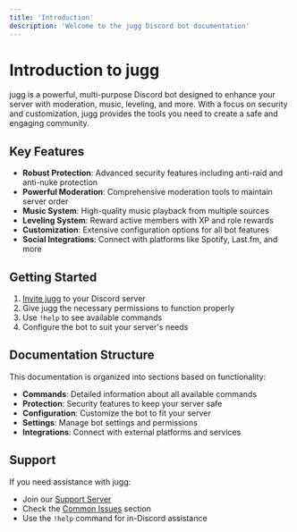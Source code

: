 ```yaml
---
title: 'Introduction'
description: 'Welcome to the jugg Discord bot documentation'
---
```


# Introduction to jugg

jugg is a powerful, multi-purpose Discord bot designed to enhance your server with moderation, music, leveling, and more. With a focus on security and customization, jugg provides the tools you need to create a safe and engaging community.

## Key Features

- **Robust Protection**: Advanced security features including anti-raid and anti-nuke protection
- **Powerful Moderation**: Comprehensive moderation tools to maintain server order
- **Music System**: High-quality music playback from multiple sources
- **Leveling System**: Reward active members with XP and role rewards
- **Customization**: Extensive configuration options for all bot features
- **Social Integrations**: Connect with platforms like Spotify, Last.fm, and more

## Getting Started

1. [Invite jugg](https://jugg.lol/invite) to your Discord server
2. Give jugg the necessary permissions to function properly
3. Use `!help` to see available commands
4. Configure the bot to suit your server's needs

## Documentation Structure

This documentation is organized into sections based on functionality:

- **Commands**: Detailed information about all available commands
- **Protection**: Security features to keep your server safe
- **Configuration**: Customize the bot to fit your server
- **Settings**: Manage bot settings and permissions
- **Integrations**: Connect with external platforms and services

## Support

If you need assistance with jugg:

- Join our [Support Server](https://jugg.lol/support)
- Check the [Common Issues](/common-issues) section
- Use the `!help` command for in-Discord assistance
